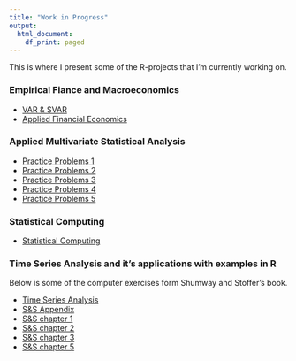 ```yaml
---
title: "Work in Progress"
output: 
  html_document:
    df_print: paged
---
```


This is where I present some of the R-projects that I'm currently working on.



### Empirical Fiance and Macroeconomics

* [VAR & SVAR](content/Macro.pdf)
* [Applied Financial Economics](content/FE.pdf)

### Applied Multivariate Statistical Analysis

* [Practice Problems 1](content/STAT873/Practice1.pdf)
* [Practice Problems 2](content/STAT873/Practice2.pdf)
* [Practice Problems 3](content/STAT873/Practice3.pdf)
* [Practice Problems 4](content/STAT873/Practice4.pdf)
* [Practice Problems 5](content/STAT873/Practice5.pdf)

### Statistical Computing

* [Statistical Computing](https://shang-chieh0830.github.io/Statistical_Computing/)

### Time Series Analysis and it's applications with examples in R

Below is some of the computer exercises form Shumway and Stoffer's book.

* [Time Series Analysis](https://shang-chieh0830.github.io/Time_Series_Analysis/)
* [S&S Appendix](content/STAT878/Appendix.pdf)
* [S&S chapter 1](content/STAT878/HW1.pdf)
* [S&S chapter 2](content/STAT878/HW2.pdf)
* [S&S chapter 3](content/STAT878/HW3.pdf)
* [S&S chapter 5](content/STAT878/HW5.pdf)


